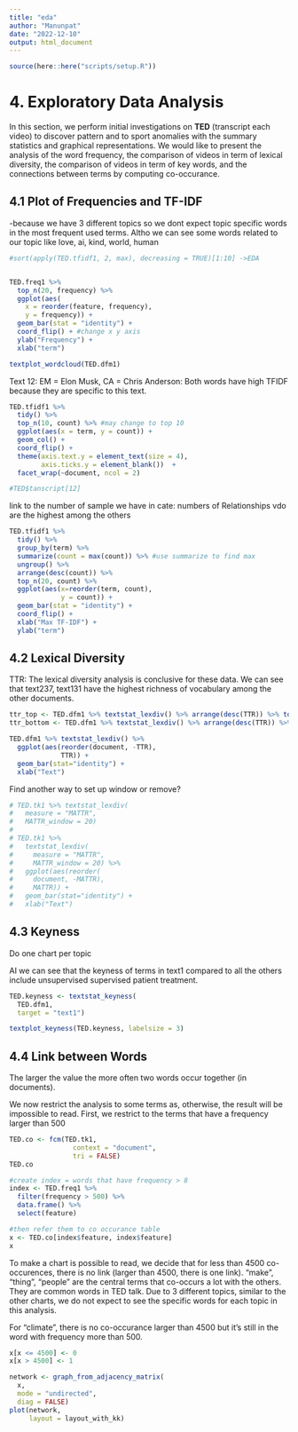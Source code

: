 ```yaml
---
title: "eda"
author: "Manunpat"
date: "2022-12-10"
output: html_document
---
```


```r
source(here::here("scripts/setup.R"))
```

# 4. Exploratory Data Analysis   
In this section, we perform initial investigations on **TED** (transcript each video) to discover pattern and to sport anomalies with the summary statistics and graphical representations. We would like to present the analysis of the word frequency, the comparison of videos in term of lexical diversity, the comparison of videos in term of key words, and the connections between terms by computing co-occurance.

## 4.1 Plot of Frequencies and TF-IDF
-because we have 3 different topics so we dont expect topic specific words in the most frequent used terms. Altho we can see some words related to our topic like love, ai, kind, world, human
```r

#sort(apply(TED.tfidf1, 2, max), decreasing = TRUE)[1:10] ->EDA


TED.freq1 %>% 
  top_n(20, frequency) %>%
  ggplot(aes(
    x = reorder(feature, frequency),
    y = frequency)) + 
  geom_bar(stat = "identity") +
  coord_flip() + #change x y axis
  ylab("Frequency") + 
  xlab("term")
```


```r

textplot_wordcloud(TED.dfm1) 

```

Text 12: EM = Elon Musk, CA = Chris Anderson: Both words have high TFIDF because they are specific to this text.
```r
TED.tfidf1 %>% 
  tidy() %>% 
  top_n(10, count) %>% #may change to top 10
  ggplot(aes(x = term, y = count)) + 
  geom_col() + 
  coord_flip() + 
  theme(axis.text.y = element_text(size = 4),
        axis.ticks.y = element_blank())  + 
  facet_wrap(~document, ncol = 2)

#TED$tanscript[12]

```

link to the number of sample we have in cate: numbers of Relationships vdo are the highest among the others 
```r
TED.tfidf1 %>% 
  tidy() %>%
  group_by(term) %>%
  summarize(count = max(count)) %>% #use summarize to find max
  ungroup() %>% 
  arrange(desc(count)) %>%
  top_n(20, count) %>%
  ggplot(aes(x=reorder(term, count),
             y = count)) + 
  geom_bar(stat = "identity") + 
  coord_flip() +
  xlab("Max TF-IDF") + 
  ylab("term")
```


## 4.2 Lexical Diversity
TTR: The lexical diversity analysis is conclusive for these data. We can see that text237, text131 have the highest richness of vocabulary among the other documents.

```r
ttr_top <- TED.dfm1 %>% textstat_lexdiv() %>% arrange(desc(TTR)) %>% top_n(10, TTR)
ttr_bottom <- TED.dfm1 %>% textstat_lexdiv() %>% arrange(desc(TTR)) %>% top_n(-10, TTR)

TED.dfm1 %>% textstat_lexdiv() %>% 
  ggplot(aes(reorder(document, -TTR),
             TTR)) + 
  geom_bar(stat="identity") +
  xlab("Text")
```

Find another way to set up window or remove?
```r
# TED.tk1 %>% textstat_lexdiv(
#   measure = "MATTR",
#   MATTR_window = 20)
# 
# TED.tk1 %>% 
#   textstat_lexdiv(
#     measure = "MATTR",
#     MATTR_window = 20) %>% 
#   ggplot(aes(reorder(
#     document, -MATTR),
#     MATTR)) + 
#   geom_bar(stat="identity") +
#   xlab("Text")
```

## 4.3 Keyness
Do one chart per topic

AI
we can see that the keyness of terms in text1 compared to all the others include unsupervised supervised patient treatment. 
```r
TED.keyness <- textstat_keyness(
  TED.dfm1,
  target = "text1")

textplot_keyness(TED.keyness, labelsize = 3) 
```

## 4.4 Link between Words

The larger the value the more often two words occur together (in documents).

We now restrict the analysis to some terms as, otherwise, the result will be impossible to read. First, we restrict to the terms that have a frequency larger than 500
```r
TED.co <- fcm(TED.tk1, 
                context = "document", 
                tri = FALSE)
TED.co
```

```r
#create index = words that have frequency > 8
index <- TED.freq1 %>% 
  filter(frequency > 500) %>% 
  data.frame() %>% 
  select(feature)

#then refer them to co occurance table
x <- TED.co[index$feature, index$feature]
x
```

To make a chart is possible to read, we decide that for less than 4500 co-occurences, there is no link (larger than 4500, there is one link).
“make”, "thing", "people" are the central terms that co-occurs a lot with the others. They are common words in TED talk. Due to 3 different topics, similar to the other charts, we do not expect to see the specific words for each topic in this analysis.

For "climate", there is no co-occurance larger than 4500 but it's still in the word with frequency more than 500.

```r
x[x <= 4500] <- 0
x[x > 4500] <- 1

network <- graph_from_adjacency_matrix(
  x,
  mode = "undirected",
  diag = FALSE)
plot(network,
     layout = layout_with_kk)

```



